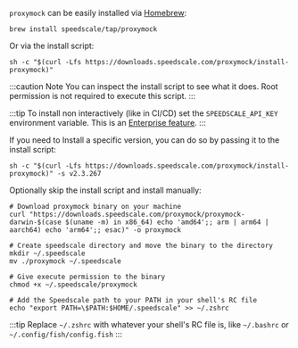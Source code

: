 `proxymock` can be easily installed via [Homebrew](https://brew.sh):

```shell
brew install speedscale/tap/proxymock
```

Or via the install script:

```shell
sh -c "$(curl -Lfs https://downloads.speedscale.com/proxymock/install-proxymock)"
```

:::caution Note
You can inspect the install script to see what it does. Root permission is not required to execute this script.
:::

:::tip
To install non interactively (like in CI/CD) set the `SPEEDSCALE_API_KEY` environment variable. This is an [Enterprise feature](https://docs.speedscale.com/quick-start/).
:::

If you need to Install a specific version, you can do so by passing it to the install script:

```shell
sh -c "$(curl -Lfs https://downloads.speedscale.com/proxymock/install-proxymock)" -s v2.3.267
```

Optionally skip the install script and install manually:

```shell
# Download proxymock binary on your machine
curl "https://downloads.speedscale.com/proxymock/proxymock-darwin-$(case $(uname -m) in x86_64) echo 'amd64';; arm | arm64 | aarch64) echo 'arm64';; esac)" -o proxymock

# Create speedscale directory and move the binary to the directory
mkdir ~/.speedscale
mv ./proxymock ~/.speedscale

# Give execute permission to the binary
chmod +x ~/.speedscale/proxymock

# Add the Speedscale path to your PATH in your shell's RC file
echo "export PATH=\$PATH:$HOME/.speedscale" >> ~/.zshrc
```

:::tip
Replace `~/.zshrc` with whatever your shell's RC file is, like `~/.bashrc` or `~/.config/fish/config.fish`
:::
